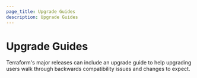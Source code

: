 ```yaml
---
page_title: Upgrade Guides
description: Upgrade Guides
---
```


# Upgrade Guides

Terraform's major releases can include an upgrade guide to help upgrading users
walk through backwards compatibility issues and changes to expect. 
